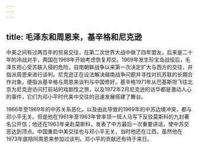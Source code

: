 ```yaml
---
---
---
```

title: 毛泽东和周恩来，基辛格和尼克逊
---



中美之间有过两百年的贸易交往，在第二次世界大战中做了四年盟友，后来是二十年的冷战对手，两国在1969年开始考虑恢复邦交。1969年发生珍宝岛战役后，毛泽东担心受苏联入侵的危险，自南朝鲜战争以来第一次决定扩大与西方的交往，并指派周恩来进行谈判。尼克逊正在设法解决越南战争问题并寻找对抗苏联的长期合作对象，便指派基辛格与周恩来谈判与中国修好。基辛格1971年从巴基斯坦飞往北京为尼克逊访问打前站的戏剧性之旅，以及1972年2月尼克逊的访华都是激动人心的事件，它们为邓小平时代美中交往的迅速发展搭建了舞台。

1966年至1969年的中苏关系恶化，以及由此导致的1969年的中苏边境冲突，都与邓小平无关。但是他在1961年至1963年曾率领一班人马写下反驳莫斯科的九封著名公开信；他还在1963年亲赴莫斯科，发表了中方最后一次重要讲话，使中苏交恶达到顶点。中国重启中美交往也与邓小平无关，当时他还在江西，虽然他在1973年底陪同周恩来参加过谈判。邓小平的贡献还有待于来日。